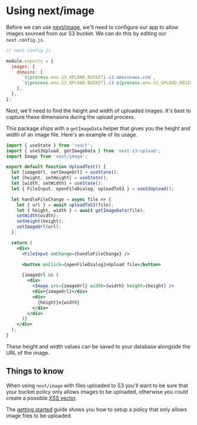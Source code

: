 # Using next/image

Before we can use [next/image](https://nextjs.org/docs/api-reference/next/image), we'll need to configure our app to allow images sourced from our S3 bucket. We can do this by editing our `next.config.js`.

```js
// next.config.js

module.exports = {
  images: {
    domains: [
      `${process.env.S3_UPLOAD_BUCKET}.s3.amazonaws.com`,
      `${process.env.S3_UPLOAD_BUCKET}.s3.${process.env.S3_UPLOAD_REGION}.amazonaws.com`,
    ],
  },
};
```

Next, we'll need to find the height and width of uploaded images. It's best to capture these dimensions during the upload process.

This package ships with a `getImageData` helper that gives you the height and width of an image file. Here's an example of its usage.

```jsx
import { useState } from 'react';
import { useS3Upload, getImageData } from 'next-s3-upload';
import Image from 'next/image';

export default function UploadTest() {
  let [imageUrl, setImageUrl] = useState();
  let [height, setHeight] = useState();
  let [width, setWidth] = useState();
  let { FileInput, openFileDialog, uploadToS3 } = useS3Upload();

  let handleFileChange = async file => {
    let { url } = await uploadToS3(file);
    let { height, width } = await getImageData(file);
    setWidth(width);
    setHeight(height);
    setImageUrl(url);
  };

  return (
    <div>
      <FileInput onChange={handleFileChange} />

      <button onClick={openFileDialog}>Upload file</button>

      {imageUrl && (
        <div>
          <Image src={imageUrl} width={width} height={height} />
          <div>{imageUrl}</div>
          <div>
            {height}x{width}
          </div>
        </div>
      )}
    </div>
  );
}
```

These height and width values can be saved to your database alongside the URL of the image.

## Things to know

When using `next/image` with files uploaded to S3 you'll want to be sure that your bucket policy only allows images to be uploaded, otherwise you could create a possible [XSS vector](https://github.com/ryanto/next-s3-upload/issues/19).

The [getting started](/setup#iam-user) guide shows you how to setup a policy that only allows image files to be uploaded.

